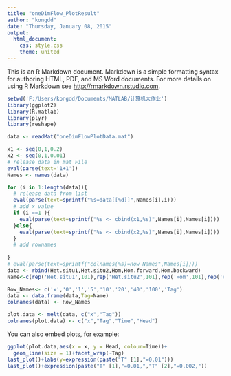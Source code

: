 ```yaml
---
title: "oneDimFlow_PlotResult"
author: "kongdd"
date: "Thursday, January 08, 2015"
output:
  html_document:
    css: style.css
    theme: united
---
```


This is an R Markdown document. Markdown is a simple formatting syntax for authoring HTML, PDF, and MS Word documents. For more details on using R Markdown see <http://rmarkdown.rstudio.com>.


```r
setwd('F:/Users/kongdd/Documents/MATLAB/计算机大作业')
library(ggplot2)
library(R.matlab)
library(plyr)
library(reshape)

data <- readMat("oneDimFlowPlotData.mat")

x1 <- seq(0,1,0.2)
x2 <- seq(0,1,0.01)
# release data in mat File
eval(parse(text='1+1'))
Names <- names(data)

for (i in 1:length(data)){
  # release data from list
  eval(parse(text=sprintf("%s=data[[%d]]",Names[i],i)))
  # add x value
  if (i ==1 ){
    eval(parse(text=sprintf("%s <- cbind(x1,%s)",Names[i],Names[i])))
  }else{
    eval(parse(text=sprintf("%s <- cbind(x2,%s)",Names[i],Names[i])))
  }
  # add rownames
  
}
# eval(parse(text=sprintf("colnames(%s)=Row_Names",Names[i])))
data <- rbind(Het.situ1,Het.situ2,Hom,Hom.forward,Hom.backward)
Name<-c(rep('Het.situ1',101),rep('Het.situ2',101),rep('Hom',101),rep('Hom.forward',6),rep('Hom.backward',101))

Row_Names<- c('x','0','1','5','10','20','40','100','Tag')
data <- data.frame(data,Tag=Name)
colnames(data) <- Row_Names

plot.data <- melt(data, c("x","Tag"))
colnames(plot.data) <- c("x","Tag","Time","Head")
```

You can also embed plots, for example:

```r
ggplot(plot.data,aes(x = x, y = Head, colour=Time))+
  geom_line(size = 1)+facet_wrap(~Tag)
last_plot()+labs(y=expression(paste("T" [1],"=0.01")))
last_plot()+expression(paste("T" [1],"=0.01,","T" [2],"=0.002,"))
```
